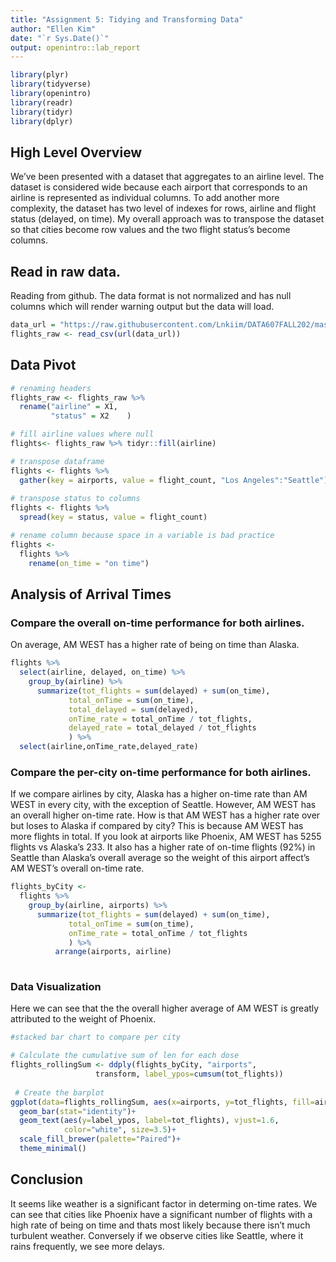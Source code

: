 ```yaml
---
title: "Assignment 5: Tidying and Transforming Data"
author: "Ellen Kim"
date: "`r Sys.Date()`"
output: openintro::lab_report
---
```


```r
library(plyr)
library(tidyverse)
library(openintro)
library(readr)
library(tidyr)
library(dplyr)
```

## High Level Overview
We've been presented with a dataset that aggregates to an airline level. The dataset is considered wide because each airport that corresponds to an airline is represented as individual columns. To add another more complexity, the dataset has two level of indexes for rows, airline and flight status (delayed, on time). My overall approach was to transpose the dataset so that cities become row values and the two flight status's become columns. 

## Read in raw data.

Reading from github.
The data format is not normalized and has null columns which will render warning output but the data will load.

```r
data_url = "https://raw.githubusercontent.com/Lnkiim/DATA607FALL202/master/Week5/Assignment5_ek/flights_data.csv"
flights_raw <- read_csv(url(data_url))
```

## Data Pivot
```r

# renaming headers 
flights_raw <- flights_raw %>%
  rename("airline" = X1,
         "status" = X2    )

# fill airline values where null 
flights<- flights_raw %>% tidyr::fill(airline)

# transpose dataframe 
flights <- flights %>%
  gather(key = airports, value = flight_count, "Los Angeles":"Seattle")
 
# transpose status to columns
flights <- flights %>%
  spread(key = status, value = flight_count)

# rename column because space in a variable is bad practice
flights <-
  flights %>%
    rename(on_time = "on time")


```

## Analysis of Arrival Times

### Compare the overall on-time performance for both airlines.
On average, AM WEST has a higher rate of being on time than Alaska.
```r
 
flights %>%
  select(airline, delayed, on_time) %>%
    group_by(airline) %>%
      summarize(tot_flights = sum(delayed) + sum(on_time),
             total_onTime = sum(on_time),
             total_delayed = sum(delayed),
             onTime_rate = total_onTime / tot_flights,
             delayed_rate = total_delayed / tot_flights 
             ) %>%
  select(airline,onTime_rate,delayed_rate)

```

### Compare the per-city on-time performance for both airlines.
If we compare airlines by city, Alaska has a higher on-time rate than AM WEST in every city, with the exception of Seattle.
However, AM WEST has an overall higher on-time rate. How is that AM WEST has a higher rate over but loses to Alaska if compared by city?
This is because AM WEST has more flights in total. If you look at airports like Phoenix, AM WEST has 5255 flights vs Alaska's 233. It also has a higher rate of on-time flights (92%) in Seattle than Alaska's overall average so the weight of this airport affect's AM WEST's overall on-time rate.

```r
 
flights_byCity <-
  flights %>% 
    group_by(airline, airports) %>%
      summarize(tot_flights = sum(delayed) + sum(on_time),
             total_onTime = sum(on_time),
             onTime_rate = total_onTime / tot_flights 
             ) %>% 
          arrange(airports, airline)
         
```
### Data Visualization 
Here we can see that the the overall higher average of AM WEST is greatly attributed to the weight of Phoenix.

```r
#stacked bar chart to compare per city

# Calculate the cumulative sum of len for each dose
flights_rollingSum <- ddply(flights_byCity, "airports",
                   transform, label_ypos=cumsum(tot_flights))
 
 # Create the barplot
ggplot(data=flights_rollingSum, aes(x=airports, y=tot_flights, fill=airline)) +
  geom_bar(stat="identity")+
  geom_text(aes(y=label_ypos, label=tot_flights), vjust=1.6, 
            color="white", size=3.5)+
  scale_fill_brewer(palette="Paired")+
  theme_minimal()
```

## Conclusion
It seems like weather is a significant factor in determing on-time rates. We can see that cities like Phoenix have a significant number of flights with a high rate of being on time and thats most likely because there isn't much turbulent weather. Conversely if we observe cities like Seattle, where it rains frequently, we see more delays.
